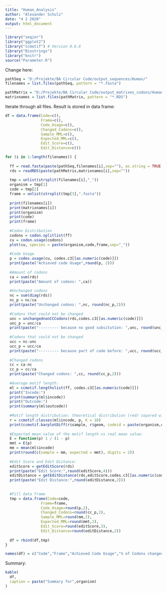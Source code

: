 ```yaml
---
title: "Human_Analysis"
author: "Alexander Schulz"
date: "4 2 2020"
output: html_document
---
```


```r
library("seqinr")
library("ggplot2")
library("ccmotif") # Version 0.6.6
library("Biostrings")
library("knitr")
source("Parameter.R")
```

Change here:
```r
pathSeq = "D:/Projekte/BA Circular Code/output_sequences/Human/"
filenames = list.files(pathSeq, pattern = "*.fasta")

pathMatrix = "D:/Projekte/BA Circular Code/output_matrixes_codons/Human/"
matrixnames = list.files(pathMatrix, pattern = "*.RDS")
```

Iterate through all files. Result is stored in data frame:
```r
df = data.frame(Code=c(),
                Frame=c(),
                Code_Usage=c(),
                Changed_Codons=c(),
                Sample_MML=c(),
                Expected_MML=c(),
                Edit_Score=c(),
                Edit_Distance=c())

for (i in 1:length(filenames)) { 
  
  ff = read.fasta(paste(pathSeq,filenames[i],sep=""), as.string = TRUE, forceDNAtolower = FALSE)
  rds = readRDS(paste(pathMatrix,matrixnames[i],sep=""))
  
  tmp = unlist(strsplit(filenames[i],"_"))
  organism = tmp[1]
  code = tmp[2]
  frame = unlist(strsplit(tmp[3],".fasta"))
  
  print(filenames[i])
  print(matrixnames[i])
  print(organism)
  print(code)
  print(frame)
  
  #Codon Distribution
  codons = codon.splitlist(ff)
  cu = codon.usage(codons)
  plot(cu, species = paste(organism,code,frame,sep="_"))
  
  #Code Usage
  p = codes.usage(cu, codes.c3[[as.numeric(code)]])
  print(paste("Achieved code Usage",round(p, 2)))
  
  #Amount of codons
  ca = sum(rds)
  print(paste("Amount of codons: ",ca))
  
  #Unchanged codons
  nc = sum(diag(rds))
  nc_p = nc/ca
  print(paste("Unchanged codons: ",nc, round(nc_p,2)))
  
  #Codons that could not be changed
  unc = unchangednonCCCodons(rds,codes.c3[[as.numeric(code)]])
  unc_p = unc/ca
  print(paste("--------- because no good subsitution: ",unc, round(unc_p,2)))
  
  #Codons that could not be changed
  ucc = nc-unc
  ucc_p = ucc/ca
  print(paste("--------- because part of code before: ",ucc, round(ucc_p,2)))
  
  #Changed codons
  cc = ca-nc
  cc_p = cc/ca
  print(paste("Changed codons: ",cc, round(cc_p,2)))
  
  #Average motif length:
  ml = ccmotif.lengthslist(ff, codes.c3[[as.numeric(code)]])
  print("Incode:")
  print(summary(ml$incode))
  print("Outcode:")
  print(summary(ml$outcode))
  
  #Motif length distribution: theoretical distribution (red) copared with the sample (blue):
  r = ccmotif.classes(ml$incode, p, K = 18)
  print(ccmotif.barplotDiff(r$sample, r$geom, codeid = paste(organism,code,frame,sep = "_")))
  
  #Expected mean value of the motif length vs real mean value:
  E = function(p) 1 / (1 - p)
  mmt = E(p)
  mm = mean(ml$incode)
  print(round(c(sample = mm, expected = mmt), digits = 2))
  
  #Edit Score and Edit Distance:
  editScore = getEditScore(rds)
  print(paste("Edit Score:",round(editScore,4)))
  editDistance = getEditDistance(rds,editScore,codes.c3[[as.numeric(code)]])
  print(paste("Edit Distance:",round(editDistance,2)))
  
  
  #Fill data frame
  tmp = data.frame(Code=code,
                Frame=frame,
                Code_Usage=round(p,2),
                Changed_Codons=round(cc_p,2),
                Sample_MML=round(mm,2),
                Expected_MML=round(mmt,2),
                Edit_Score=round(editScore,3),
                Edit_Distance=round(editDistance,2))
  
  df = rbind(df,tmp)
}

names(df) = c("Code","Frame","Achieved Code Usage","% of Codons changed","Sample Mean Motif Lenght","Expected Mean Motif Lenght","Edit Score","Edit Distance")

```

Summary:
```r

kable(
  df,
  caption = paste("Summary for",organism)
)
```






